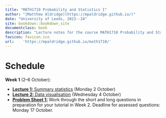 ```yaml
--- 
title: "MATH1710 Probability and Statistics I"
author: "[Matthew Aldridge](https://mpaldridge.github.io/)"
date: "University of Leeds, 2023--24"
site: bookdown::bookdown_site
documentclass: book
description: "Lecture notes for the course MATH1710 Probability and Statistics I at the University of Leeds, 2023--2025"
favicon: favicon.ico
url:    'https://mpaldridge.github.io/math1710/'
---
```


# Schedule {.unnumbered}

\newcommand{\Var}{\operatorname{Var}}


::: {.mysched}
**Week 1** (2--6 October):

* [**Lecture 1:** Summary statistics](#L01-stats) (Monday 2 October)
* [**Lecture 2:** Data visualisation](#L02-dataviz) (Wednesday 4 October)
* [**Problem Sheet 1:**](#P1) Work through the short and long questions in preparation for your tutorial in Week 2. Deadline for assessed questions: Monday 17 October.
:::

<!--
::: {.oldsched}
**Week 10** (5-9 December):

* [**Lecture 19:** The Bayesian idea](#L19-bayes-idea) (Monday 5 December)
* [**Lecture 20:** More Bayesian models](#L20-bayes-models): (Wednesday 7 December)
* [**Problem Sheet 5:**](#P5) Work through the short and long questions in preparation your tutorial. Deadline for assessed questions: *Monday 12 December*
* [**R Worksheet 10:** Law of large numbers](#r-work) to be completed this week
* [**R Worksheet 11:** Recap](#r-work) next week's sheet, available now due to the unusually early deadline: Thursday 15 December
:::

::: {.mysched}
**Week 9** (28 November -- 2 December):

* [**Lecture 17:** Exponential distribution and multiple continuous random variables](#L17-exponential-multi) (Monday 28 November)
* [**Lecture 18:** Limit theorems](#L18-limit): *The lecture on Wednesday 30 November will be cancelled; instead you should learn this material from the online notes and embedded videos*
* [**Problem Sheet 5:**](#P5) Work through the short and long questions in preparation your tutorial next week. Deadline for assessed questions: *Monday 12 December*
* [**R Worksheet 9:** Normal distribution](#r-work) to be completed this week; assessed work due Monday 5 December
:::

::: {.mysched}
**Week 8** (21--25 November):

* **Tutorials:** *All in-person tutorials cancelled. Online tutorial: Wednesday 23 November at 1000; recording available on Minerva.*
* [**Lecture 15:** Continuous random variables](#L15-continuous) (Monday 21 November)
* [**Lecture 16:** Normal distribution](#L16-normal) (Wednesday 23 November)
* [**Problem Sheet 4:**](#P4) Work through the short and long questions in preparation for *the online tutorial*. Deadline for assessed questions: *Tuesday 29 November*
* [**R Worksheet 8:** Discrete random variables](#r-work) to be completed this week
:::

::: {.mysched}
**Week 7** (14--18 November):

* [**Lecture 13:** Multiple random variables](#L13-multi-rv) (Monday 14 November)
* [**Lecture 14:** Expectation and covariance](#L14-covariance) (Wednesday 16 November)
* [**Problem Sheet 4:**](#P4) Work through the short and long questions in preparation for your tutorial next week. Deadline for assessed questions: Monday 28 November.
* [**R Worksheet 7:** Discrete distributions](#r-work) to be completed this week; assessed work due Monday 21 November.
:::

::: {.mysched}
**Week 6** (7--11 November):

* [**Lecture 11:** Binomial and geometric distributions](#L11-binomial-geometric) (Monday 7 November)
* [**Lecture 12:** Poisson distribution](#L12-poisson) (Wednesday 9 November)
* **Tutorial:** to discuss Problem Sheet 3; check your timetable for details.
* [**Problem Sheet 3:**](#P3) Work through the short and long questions in preparation for your tutorial. Deadline for assessed questions: Monday 14 November.
* [**R Worksheet 6:** R Markdown](#r-work) *optional* worksheet for this week.
:::

::: {.mysched}
**Week 5** (31 October -- 4 November):

* [**Lecture 9:** Discrete random variables](#L09-discrete-rv) (Monday 31 October)
* [**Lecture 10:** Expectation and variance](#L10-expectation) (Wednesday 2 November)
* [**Problem Sheet 3:**](#P3) Work through the short and long questions in preparation for your tutorial in Week 6. Deadline for assessed questions: Monday 14 November.
* [**R Worksheet 5:** Plots II](#r-work) to be completed this week. Deadline for assessed questions: Monday 7 November.
:::

::: {.mysched}
**Week 4** (24--28 October):

* [**Lecture 7:** Independence and conditional probability](#L07-conditional) (Monday 24 October)
* [**Lecture 8:** Two theorems on conditional probability](#L08-two-theorems) (Wednesday 26 October)
* **Tutorial:** to discuss Problem Sheet 2; check your timetable for details.
* [**Problem Sheet 2:**](#P2) Work through the short and long questions in preparation for your tutorial. Deadline for assessed questions: Monday 31 October.
* [**R Worksheet 4:** Plots I](#r-work) to be completed this week.
:::

::: {.mysched}
**Week 3** (17--21 October):

* [**Lecture 5:** Classical probability I](#L05-classical-i) (Monday 17 October)
* [**Lecture 6:** Classical probability II](#L05-classical-ii) (Wednesday 19 October)
* [**Problem Sheet 2:**](#P2) Work through the short and long questions in preparation for your tutorial in Week 4. Deadline for assessed questions: Monday 31 October.
* [**R Worksheet 3:** Data in R](#r-work) to be completed this week. Deadline for assessed questions: Monday 24 October.
:::

::: {.mysched}
**Week 2** (10--14 October):

* [**Lecture 3:** Sample spaces and events](#L03-events) (Monday 10 October)
* [**Lecture 4:** Probability](#L04-probability) (Wednesday 12 October)
* **Tutorial:** to discuss Problem Sheet 1; check your timetable for details.
* [**Problem Sheet 1:**](#P1) Work through the short and long questions in preparation for your tutorial. Deadline for assessed questions: Monday 17 October.
* [**R Worksheet 2:** Vectors](#r-work) to be completed this week.
:::


::: {.mysched}
**Week 1** (3--7 October):

* [**Lecture 1:** Summary statistics](#L01-stats) (Monday 3 October)
* [**Lecture 2:** Data visualisation](#L02-dataviz) (Wednesday 5 October)
* [**Problem Sheet 1:**](#P1) Work through the short and long questions in preparation for your tutorial in Week 2. Deadline for assessed questions: Monday 17 October.
* [**R Worksheet 1:** R basics](#r-work) to be completed this week.
:::
-->
